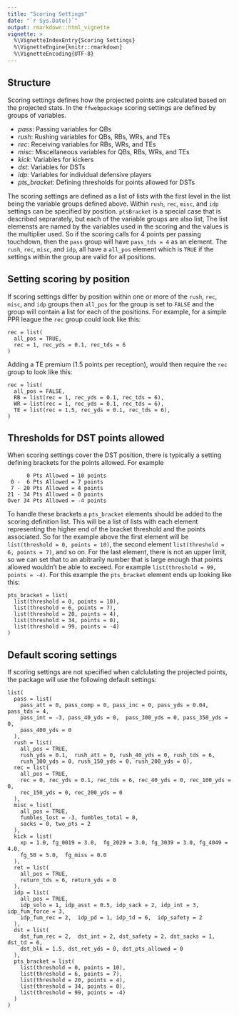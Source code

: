 ```yaml
---
title: "Scoring Settings"
date: "`r Sys.Date()`"
output: rmarkdown::html_vignette
vignette: >
  %\VignetteIndexEntry{Scoring Settings}
  %\VignetteEngine{knitr::rmarkdown}
  %\VignetteEncoding{UTF-8}
---
```


## Structure
Scoring settings defines how the projected points are calculated based on the
projected stats. In the `ffwebpackage` scoring settings are defined by groups of
variables.

* *pass*: Passing variables for QBs
* *rush*: Rushing variables for QBs, RBs, WRs, and TEs
* *rec*: Receiving variables for RBs, WRs, and TEs
* *misc*: Miscellaneous variables for QBs, RBs, WRs, and TEs
* *kick*: Variables for kickers
* *dst*: Variables for DSTs
* *idp*: Variables for individual defensive players
* *pts_bracket*: Defining thresholds for points allowed for DSTs

The scoring settings are defined as a list of lists with the first level in the 
list being the variable groups defined above. Within `rush`, `rec`, `misc`, and 
`idp` settings can be specified by position. `ptsBracket` is a special case that
is described seprarately, but each of the variable groups are also list, The list
elemensts are named by the variables used in the scoring and the values is the 
multiplier used. So if the scoring calls for 4 points per passing touchdown, then
the `pass` group will have `pass_tds = 4` as an element. The  `rush`, `rec`, 
`misc`, and `idp`, all have a `all_pos` element which is `TRUE` if the settings
within the group are valid for all positions. 

## Setting scoring by position
If scoring settings differ by position within one or more of the `rush`, `rec`, 
`misc`, and `idp` groups then `all_pos` for the group is set to `FALSE` and the
group will contain a list for each of the positions. For example, for a simple 
PPR league the `rec` group could look like this:
```
rec = list(
  all_pos = TRUE,
  rec = 1, rec_yds = 0.1, rec_tds = 6
)
```
Adding a  TE premium (1.5 points per reception), would then require the `rec` 
group to look like this:
```
rec = list(
  all_pos = FALSE,
  RB = list(rec = 1, rec_yds = 0.1, rec_tds = 6),
  WR = list(rec = 1, rec_yds = 0.1, rec_tds = 6),
  TE = list(rec = 1.5, rec_yds = 0.1, rec_tds = 6),
)
```

## Thresholds for DST points allowed
When scoring settings cover the DST position, there is typically a setting defining
brackets for the points allowed. For example
```
      0 Pts Allowed = 10 points
 0 -  6 Pts Allowed = 7 points
 7 - 20 Pts Allowed = 4 points
21 - 34 Pts Allowed = 0 points
Over 34 Pts Allowed = -4 points
```

To handle these brackets a `pts_bracket` elements should be added to the scoring
definition list. This will be a list of lists with each element representing the 
higher end of the bracket threshold and the points associated. So for the example
above the first element will be `list(threshold = 0, points = 10)`, the second
element `list(threshold = 6, points = 7)`, and so on. For the last element, there
is not an upper limit, so we can set that to an abitrarily number that is large
enough that points allowed wouldn't be able to exceed. For example 
`list(threshold = 99, points = -4)`. For this example the `pts_bracket` element
ends up looking like this:
```
pts_bracket = list(
  list(threshold = 0, points = 10),
  list(threshold = 6, points = 7),
  list(threshold = 20, points = 4),
  list(threshold = 34, points = 0),
  list(threshold = 99, points = -4)
)
```

## Default scoring settings
If scoring settings are not specified when calclulating the projected points, the
package will use the following default settings:
```
list(
  pass = list(
    pass_att = 0, pass_comp = 0, pass_inc = 0, pass_yds = 0.04, pass_tds = 4,
    pass_int = -3, pass_40_yds = 0,  pass_300_yds = 0, pass_350_yds = 0,
    pass_400_yds = 0
  ),
  rush = list(
    all_pos = TRUE,
    rush_yds = 0.1,  rush_att = 0, rush_40_yds = 0, rush_tds = 6,
    rush_100_yds = 0, rush_150_yds = 0, rush_200_yds = 0),
  rec = list(
    all_pos = TRUE,
    rec = 0, rec_yds = 0.1, rec_tds = 6, rec_40_yds = 0, rec_100_yds = 0,
    rec_150_yds = 0, rec_200_yds = 0
  ),
  misc = list(
    all_pos = TRUE,
    fumbles_lost = -3, fumbles_total = 0,
    sacks = 0, two_pts = 2
  ),
  kick = list(
    xp = 1.0, fg_0019 = 3.0,  fg_2029 = 3.0, fg_3039 = 3.0, fg_4049 = 4.0,
    fg_50 = 5.0,  fg_miss = 0.0
  ),
  ret = list(
    all_pos = TRUE,
    return_tds = 6, return_yds = 0
  ),
  idp = list(
    all_pos = TRUE,
    idp_solo = 1, idp_asst = 0.5, idp_sack = 2, idp_int = 3,  idp_fum_force = 3,
    idp_fum_rec = 2,  idp_pd = 1, idp_td = 6,  idp_safety = 2
  ),
  dst = list(
    dst_fum_rec = 2,  dst_int = 2, dst_safety = 2, dst_sacks = 1, dst_td = 6,
    dst_blk = 1.5, dst_ret_yds = 0, dst_pts_allowed = 0
  ),
  pts_bracket = list(
    list(threshold = 0, points = 10),
    list(threshold = 6, points = 7),
    list(threshold = 20, points = 4),
    list(threshold = 34, points = 0),
    list(threshold = 99, points = -4)
  )
)
```
